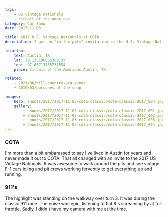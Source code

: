 ```yaml
---
tags:
    - US vintage nationals
    - circuit of the americas
category: Car Show
date: 2017-11-03

title: 2017 U.S. Vintage Nationals at COTA
description: I get an "in-the-pits" invitation to the U.S. Vintage National Championships at Circuit of the Americas in Austin, TX.

location:
    text: Austin, TX
    lat: 30.135106855382137
    lon: -97.63713735737554
    place: Circuit of the Americas Austin, TX

related:
    - 2021/06/hill-country-pca-event
    - 2019/03/porsches-at-the-shop

images:
    hero: shoots/2017/2017-11-03-cota-classic/cota-classic-2017_004.jpg
    gallery:
        - shoots/2017/2017-11-03-cota-classic/cota-classic-2017_001.jpg
        - shoots/2017/2017-11-03-cota-classic/cota-classic-2017_002.jpg
        - shoots/2017/2017-11-03-cota-classic/cota-classic-2017_003.jpg
        - shoots/2017/2017-11-03-cota-classic/cota-classic-2017_004.jpg
---
```


### COTA

I'm more than a bit embarassed to say I've lived in Austin for years and never made it out to COTA. That all changed with an invite to the 2017 US Vintage Nationals. It was awesome to walk around the pits and see vintage F-1 cars idling and pit crews working fervently to get everything up and running.

### 911's

The highlight was standing on the walkway over turn 3. It was during the classic 911 race. The noise was epic, listening to flat 6's screaming by at full throttle. Sadly, I didn't have my camera with me at the time.
